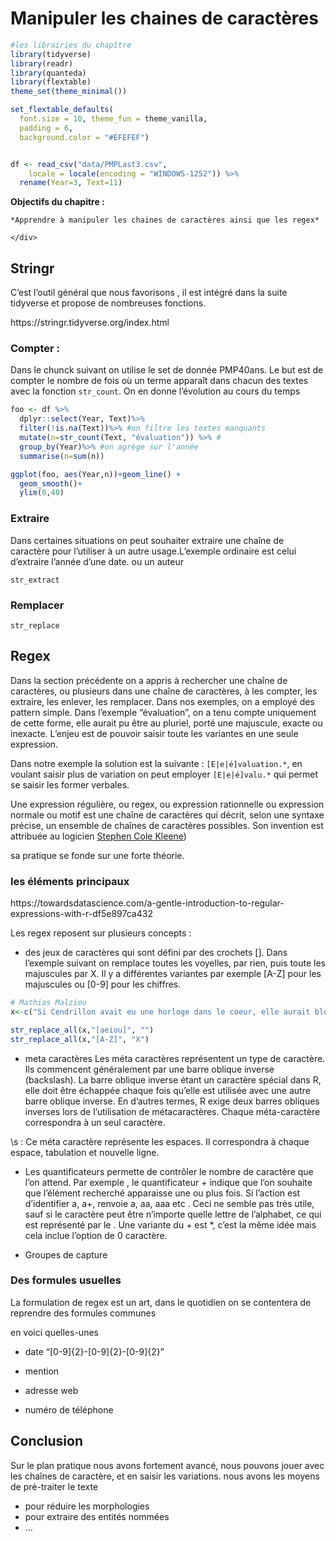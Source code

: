 # Manipuler les chaines de caractères

```r
#les librairies du chapître
library(tidyverse)
library(readr)
library(quanteda)
library(flextable)
theme_set(theme_minimal()) 

set_flextable_defaults(
  font.size = 10, theme_fun = theme_vanilla,
  padding = 6,
  background.color = "#EFEFEF")


df <- read_csv("data/PMPLast3.csv", 
    locale = locale(encoding = "WINDOWS-1252")) %>%
  rename(Year=3, Text=11)

```

**Objectifs du chapitre :**

<div>

```         
*Apprendre à manipuler les chaines de caractères ainsi que les regex*

</div>
```

## Stringr

C'est l'outil général que nous favorisons , il est intégré dans la suite tidyverse et propose de nombreuses fonctions.

https://stringr.tidyverse.org/index.html

### Compter :

Dans le chunck suivant on utilise le set de donnée PMP40ans. Le but est de compter le nombre de fois où un terme apparaît dans chacun des textes avec la fonction `str_count`. On en donne l'évolution au cours du temps

```r

foo <- df %>% 
  dplyr::select(Year, Text)%>% 
  filter(!is.na(Text))%>% #on filtre les textes manquants
  mutate(n=str_count(Text, "évaluation")) %>% #
  group_by(Year)%>% #on agrège sur l'année 
  summarise(n=sum(n))

ggplot(foo, aes(Year,n))+geom_line() +
  geom_smooth()+
  ylim(0,40)

```

### Extraire

Dans certaines situations on peut souhaiter extraire une chaîne de caractère pour l'utiliser à un autre usage.L'exemple ordinaire est celui d'extraire l'année d'une date. ou un auteur

`str_extract`

### Remplacer

`str_replace`

## Regex

Dans la section précédente on a appris à rechercher une chaîne de caractères, ou plusieurs dans une chaîne de caractères, à les compter, les extraire, les enlever, les remplacer. Dans nos exemples, on a employé des pattern simple. Dans l'exemple "évaluation", on a tenu compte uniquement de cette forme, elle aurait pu être au pluriel, porté une majuscule, exacte ou inexacte. L'enjeu est de pouvoir saisir toute les variantes en une seule expression.

Dans notre exemple la solution est la suivante : `[E|e|é]valuation.*`, en voulant saisir plus de variation on peut employer `[E|e|é]valu.*` qui permet se saisir les former verbales.

Une expression régulière, ou regex, ou expression rationnelle ou expression normale ou motif est une chaîne de caractères qui décrit, selon une syntaxe précise, un ensemble de chaînes de caractères possibles. Son invention est attribuée au logicien [Stephen Cole Kleene](https://fr.wikipedia.org/wiki/Stephen_Cole_Kleene))

sa pratique se fonde sur une forte théorie.

### les éléments principaux

https://towardsdatascience.com/a-gentle-introduction-to-regular-expressions-with-r-df5e897ca432

Les regex reposent sur plusieurs concepts :

-   des jeux de caractères qui sont défini par des crochets \[\]. Dans l'exemple suivant on remplace toutes les voyelles, par rien, puis toute les majuscules par X. Il y a différentes variantes par exemple \[A-Z\] pour les majuscules ou \[0-9\] pour les chiffres.

```r
# Mathias Malzieu
x<-c("Si Cendrillon avait eu une horloge dans le coeur, elle aurait bloqué les aiguilles à minuit moins une et se serait éclaté au bal toute sa vie.")

str_replace_all(x,"[aeiou]", "")
str_replace_all(x,"[A-Z]", "X")

```

-   meta caractères Les méta caractères représentent un type de caractère. Ils commencent généralement par une barre oblique inverse (backslash). La barre oblique inverse étant un caractère spécial dans R, elle doit être échappée chaque fois qu'elle est utilisée avec une autre barre oblique inverse. En d'autres termes, R exige deux barres obliques inverses lors de l'utilisation de métacaractères. Chaque méta-caractère correspondra à un seul caractère.

\\s : Ce méta caractère représente les espaces. Il correspondra à chaque espace, tabulation et nouvelle ligne.

-   Les quantificateurs permette de contrôler le nombre de caractère que l'on attend. Par exemple , le quantificateur + indique que l'on souhaite que l'élément recherché apparaisse une ou plus fois. Si l'action est d'identifier a, a+, renvoie a, aa, aaa etc . Ceci ne semble pas très utile, sauf si le caractère peut être n'importe quelle lettre de l'alphabet, ce qui est représenté par le . Une variante du + est \*, c'est la même idée mais cela inclue l'option de 0 caractère.

-   Groupes de capture

### Des formules usuelles

La formulation de regex est un art, dans le quotidien on se contentera de reprendre des formules communes

en voici quelles-unes

-   date "[0-9]{2}-[0-9]{2}-[0-9]{2}"

-   mention

-   adresse web

-   numéro de téléphone

## Conclusion

Sur le plan pratique nous avons fortement avancé, nous pouvons jouer avec les chaînes de caractère, et en saisir les variations. nous avons les moyens de pré-traiter le texte

-   pour réduire les morphologies
-   pour extraire des entités nommées
-   ...
